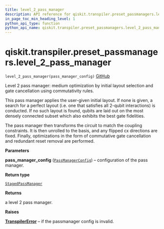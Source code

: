 ```yaml
---
title: level_2_pass_manager
description: API reference for qiskit.transpiler.preset_passmanagers.level_2_pass_manager
in_page_toc_min_heading_level: 1
python_api_type: function
python_api_name: qiskit.transpiler.preset_passmanagers.level_2_pass_manager
---
```


# qiskit.transpiler.preset\_passmanagers.level\_2\_pass\_manager

<span id="qiskit.transpiler.preset_passmanagers.level_2_pass_manager" />

`level_2_pass_manager(pass_manager_config)` [GitHub](https://github.com/qiskit/qiskit/tree/stable/0.21/qiskit/transpiler/preset_passmanagers/level2.py "view source code")

Level 2 pass manager: medium optimization by initial layout selection and gate cancellation using commutativity rules.

This pass manager applies the user-given initial layout. If none is given, a search for a perfect layout (i.e. one that satisfies all 2-qubit interactions) is conducted. If no such layout is found, qubits are laid out on the most densely connected subset which also exhibits the best gate fidelities.

The pass manager then transforms the circuit to match the coupling constraints. It is then unrolled to the basis, and any flipped cx directions are fixed. Finally, optimizations in the form of commutative gate cancellation and redundant reset removal are performed.

**Parameters**

**pass\_manager\_config** ([`PassManagerConfig`](qiskit.transpiler.PassManagerConfig "qiskit.transpiler.passmanager_config.PassManagerConfig")) – configuration of the pass manager.

**Return type**

[`StagedPassManager`](qiskit.transpiler.StagedPassManager "qiskit.transpiler.passmanager.StagedPassManager")

**Returns**

a level 2 pass manager.

**Raises**

[**TranspilerError**](qiskit.transpiler.TranspilerError "qiskit.transpiler.TranspilerError") – if the passmanager config is invalid.

